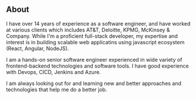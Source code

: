 ## About

I have over 14 years of experience as a software engineer, and have worked at various clients which includes AT&T, Deloitte, KPMG, McKinsey & Company. While I'm a proficient full-stack developer, my expertise and interest is in building scalable web applicatins using javascript ecosystem (React, Angular, NodeJS).

I am a hands-on senior software engineer experienced in wide variety of frontend-backend technologies and software tools. I have good experience with Devops, CICD, Jenkins and Azure. 

I am always looking out for and learning new and better approaches and technologies that help me do a better job.